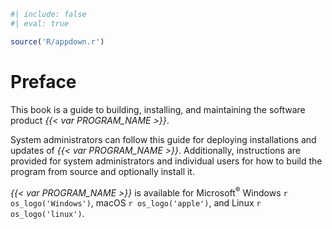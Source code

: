 ```r
#| include: false
#| eval: true

source('R/appdown.r')
```

# Preface {#sec-preface .unnumbered}

This book is a guide to building, installing, and maintaining the software product *{{< var PROGRAM_NAME >}}*.

System administrators can follow this guide for deploying installations and updates of *{{< var PROGRAM_NAME >}}*.
Additionally, instructions are provided for system administrators and individual users for how to build the program from source and optionally install it.

*{{< var PROGRAM_NAME >}}* is available for Microsoft^®^ Windows `r os_logo('Windows')`, macOS `r os_logo('apple')`, and Linux `r os_logo('linux')`.
